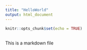 ```yaml
---
title: "HelloWorld"
output: html_document
---
```


```r
knitr::opts_chunk$set(echo = TRUE)
```


##
This is a markdown file

